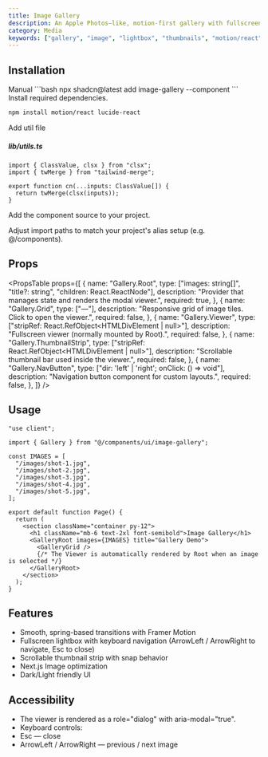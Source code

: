 ```yaml
---
title: Image Gallery
description: An Apple Photos–like, motion-first gallery with fullscreen viewer, scrollable thumbnail strip, and keyboard navigation.
category: Media
keywords: ["gallery", "image", "lightbox", "thumbnails", "motion/react"]
---
```


<CodePreview name="image-gallery" />

## Installation

<CodeTabs>

<TabsList>
  <TabsTrigger value="cli">
    <Shadcn />
  </TabsTrigger>
  <TabsTrigger value="manual">Manual</TabsTrigger>
</TabsList>

<TabsContent value="cli">
```bash
npx shadcn@latest add image-gallery --component
```
</TabsContent> <TabsContent value="manual"> <Steps>
<Step>Install required dependencies.</Step>

```bash
npm install motion/react lucide-react
```

<Step>Add util file</Step>

##### lib/utils.ts

```tsx
import { ClassValue, clsx } from "clsx";
import { twMerge } from "tailwind-merge";

export function cn(...inputs: ClassValue[]) {
  return twMerge(clsx(inputs));
}
```

<Step>Add the component source to your project.</Step>

<ComponentSource name="image-gallery" title="components/ui/image-gallery.tsx" />
<Step>
  Adjust import paths to match your project's alias setup (e.g. @/components).
</Step>

</Steps> </TabsContent> </CodeTabs>

## Props

<PropsTable
  props={[
    {
      name: "Gallery.Root",
      type: ["images: string[]", "title?: string", "children: React.ReactNode"],
      description: "Provider that manages state and renders the modal viewer.",
      required: true,
    },
    {
      name: "Gallery.Grid",
      type: ["—"],
      description: "Responsive grid of image tiles. Click to open the viewer.",
      required: false,
    },
    {
      name: "Gallery.Viewer",
      type: ["stripRef: React.RefObject<HTMLDivElement | null>"],
      description: "Fullscreen viewer (normally mounted by Root).",
      required: false,
    },
    {
      name: "Gallery.ThumbnailStrip",
      type: ["stripRef: React.RefObject<HTMLDivElement | null>"],
      description: "Scrollable thumbnail bar used inside the viewer.",
      required: false,
    },
    {
      name: "Gallery.NavButton",
      type: ["dir: 'left' | 'right'; onClick: () => void"],
      description: "Navigation button component for custom layouts.",
      required: false,
    },
  ]}
/>

## Usage

```tsx
"use client";

import { Gallery } from "@/components/ui/image-gallery";

const IMAGES = [
  "/images/shot-1.jpg",
  "/images/shot-2.jpg",
  "/images/shot-3.jpg",
  "/images/shot-4.jpg",
  "/images/shot-5.jpg",
];

export default function Page() {
  return (
    <section className="container py-12">
      <h1 className="mb-6 text-2xl font-semibold">Image Gallery</h1>
      <GalleryRoot images={IMAGES} title="Gallery Demo">
        <GalleryGrid />
        {/* The Viewer is automatically rendered by Root when an image is selected */}
      </GalleryRoot>
    </section>
  );
}
```

## Features

- Smooth, spring-based transitions with Framer Motion
- Fullscreen lightbox with keyboard navigation (ArrowLeft / ArrowRight to navigate, Esc to close)
- Scrollable thumbnail strip with snap behavior
- Next.js Image optimization
- Dark/Light friendly UI

## Accessibility

- The viewer is rendered as a role="dialog" with aria-modal="true".
- Keyboard controls:
- Esc — close
- ArrowLeft / ArrowRight — previous / next image
